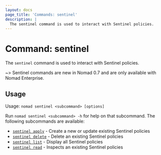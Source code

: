 ```yaml
---
layout: docs
page_title: 'Commands: sentinel'
description: |
  The sentinel command is used to interact with Sentinel policies.
---
```


# Command: sentinel

The `sentinel` command is used to interact with Sentinel policies.

~> Sentinel commands are new in Nomad 0.7 and are only available with Nomad
Enterprise.

## Usage

Usage: `nomad sentinel <subcommand> [options]`

Run `nomad sentinel <subcommand> -h` for help on that subcommand. The following
subcommands are available:

- [`sentinel apply`][apply] - Create a new or update existing Sentinel policies
- [`sentinel delete`][delete] - Delete an existing Sentinel policies
- [`sentinel list`][list] - Display all Sentinel policies
- [`sentinel read`][read] - Inspects an existing Sentinel policies

[delete]: /nomad/docs/commands/sentinel/delete
[list]: /nomad/docs/commands/sentinel/list
[read]: /nomad/docs/commands/sentinel/read
[apply]: /nomad/docs/commands/sentinel/apply
